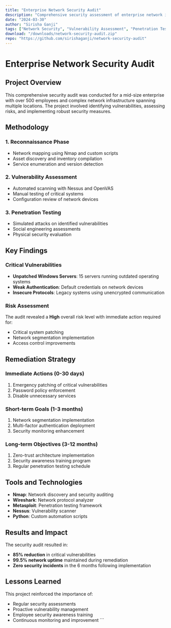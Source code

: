 ```yaml
---
title: "Enterprise Network Security Audit"
description: "Comprehensive security assessment of enterprise network infrastructure"
date: "2024-03-30"
author: "Sirisha Ganji"
tags: ["Network Security", "Vulnerability Assessment", "Penetration Testing"]
download: "/downloads/network-security-audit.zip"
repo: "https://github.com/sirishaganji/network-security-audit"
---
```


# Enterprise Network Security Audit

## Project Overview

This comprehensive security audit was conducted for a mid-size enterprise with over 500 employees and complex network infrastructure spanning multiple locations. The project involved identifying vulnerabilities, assessing risks, and implementing robust security measures.

## Methodology

### 1. Reconnaissance Phase
- Network mapping using Nmap and custom scripts
- Asset discovery and inventory compilation
- Service enumeration and version detection

### 2. Vulnerability Assessment
- Automated scanning with Nessus and OpenVAS
- Manual testing of critical systems
- Configuration review of network devices

### 3. Penetration Testing
- Simulated attacks on identified vulnerabilities
- Social engineering assessments
- Physical security evaluation

## Key Findings

### Critical Vulnerabilities
- **Unpatched Windows Servers**: 15 servers running outdated operating systems
- **Weak Authentication**: Default credentials on network devices
- **Insecure Protocols**: Legacy systems using unencrypted communication

### Risk Assessment
The audit revealed a **High** overall risk level with immediate action required for:
- Critical system patching
- Network segmentation implementation
- Access control improvements

## Remediation Strategy

### Immediate Actions (0-30 days)
1. Emergency patching of critical vulnerabilities
2. Password policy enforcement
3. Disable unnecessary services

### Short-term Goals (1-3 months)
1. Network segmentation implementation
2. Multi-factor authentication deployment
3. Security monitoring enhancement

### Long-term Objectives (3-12 months)
1. Zero-trust architecture implementation
2. Security awareness training program
3. Regular penetration testing schedule

## Tools and Technologies

- **Nmap**: Network discovery and security auditing
- **Wireshark**: Network protocol analyzer
- **Metasploit**: Penetration testing framework
- **Nessus**: Vulnerability scanner
- **Python**: Custom automation scripts

## Results and Impact

The security audit resulted in:
- **85% reduction** in critical vulnerabilities
- **99.5% network uptime** maintained during remediation
- **Zero security incidents** in the 6 months following implementation

## Lessons Learned

This project reinforced the importance of:
- Regular security assessments
- Proactive vulnerability management
- Employee security awareness training
- Continuous monitoring and improvement
\`\`\`
